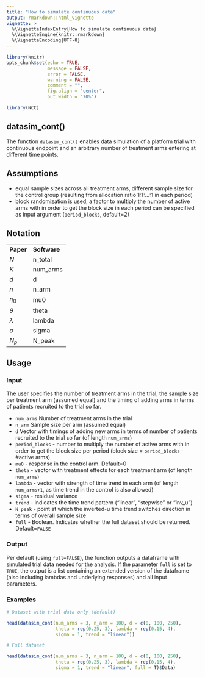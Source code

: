 ---
title: "How to simulate continuous data"
output: rmarkdown::html_vignette
vignette: >
  %\VignetteIndexEntry{How to simulate continuous data}
  %\VignetteEngine{knitr::rmarkdown}
  %\VignetteEncoding{UTF-8}
---

```{r setup, include=FALSE}
library(knitr)
opts_chunk$set(echo = TRUE,
               message = FALSE,
               error = FALSE,
               warning = FALSE,
               comment = "",
               fig.align = "center",
               out.width = "70%")
```

```{r}
library(NCC)
```


## datasim_cont()

The function `datasim_cont()` enables data simulation of a platform trial with continuous endpoint and an arbitrary number of treatment arms entering at different time points.

## Assumptions

- equal sample sizes across all treatment arms, different sample size for the control group (resulting from allocation ratio 1:1:...:1 in each period)
- block randomization is used, a factor to multiply the number of active arms with in order to get the block size in each period can be specified as input argument (`period_blocks`, default=2)

## Notation

<table>
    <tr>
        <td><b>Paper</b></td>
        <td><b>Software</b></td>
    </tr>
    <tr>
        <td>$N$</td>
        <td>n_total</td>
    </tr>
    <tr>
        <td>$K$</td>
        <td>num_arms</td>
    </tr>
    <tr>
        <td>$d$</td>
        <td>d</td>
    </tr>
    <tr>
        <td>$n$</td>
        <td>n_arm</td>
    </tr>
    <tr>
        <td>$\eta_0$</td>
        <td>mu0</td>
    </tr>
    <tr>
        <td>$\theta$</td>
        <td>theta</td>
    </tr>
    <tr>
        <td>$\lambda$</td>
        <td>lambda</td>
    </tr>
    <tr>
        <td>$\sigma$</td>
        <td>sigma</td>
    </tr>
    <tr>
        <td>$N_p$</td>
        <td>N_peak</td>
    </tr>
</table>

## Usage

### Input

The user specifies the number of treatment arms in the trial, the sample size per treatment arm (assumed equal) and the timing of adding arms in terms of patients recruited to the trial so far.

- `num_arms` Number of treatment arms in the trial
- `n_arm` Sample size per arm (assumed equal)
- `d` Vector with timings of adding new arms in terms of number of patients recruited to the trial so far (of length `num_arms`)
- `period_blocks` - number to multiply the number of active arms with in order to get the block size per period (block size = `period_blocks` $\cdot$ #active arms)
- `mu0` - response in the control arm. Default=0
- `theta` - vector with treatment effects for each treatment arm (of length `num_arms`)
- `lambda` - vector with strength of time trend in each arm (of length `num_arms+1`, as time trend in the control is also allowed)
- `sigma` - residual variance
- `trend` - indicates the time trend pattern ("linear", "stepwise" or "inv_u")
- `N_peak` - point at which the inverted-u time trend switches direction in terms of overall sample size
- `full` - Boolean. Indicates whether the full dataset should be returned. Default=`FALSE`


### Output

Per default (using `full=FALSE`), the function outputs a dataframe with simulated trial data needed for the analysis. If the parameter `full` is set to `TRUE`, the output is a list containing an extended version of the dataframe (also including lambdas and underlying responses) and all input parameters.

### Examples

```{r}
# Dataset with trial data only (default)

head(datasim_cont(num_arms = 3, n_arm = 100, d = c(0, 100, 250), 
                  theta = rep(0.25, 3), lambda = rep(0.15, 4), 
                  sigma = 1, trend = "linear"))
```


```{r}
# Full dataset

head(datasim_cont(num_arms = 3, n_arm = 100, d = c(0, 100, 250), 
                  theta = rep(0.25, 3), lambda = rep(0.15, 4), 
                  sigma = 1, trend = "linear", full = T)$Data)
```



